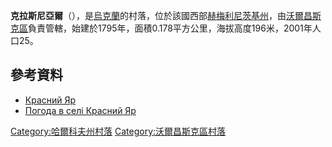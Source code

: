 {{coord|50|20|15|N|37|24|41|E|scale:100000_region:UA|display=title}}

'''克拉斯尼亞爾'''（{{lang-uk|Красний Яр}}），是[[烏克蘭|烏克蘭]]的村落，位於該國西部[[赫梅利尼茨基州|赫梅利尼茨基州]]，由[[沃爾昌斯克區|沃爾昌斯克區]]負責管轄，始建於1795年，面積0.178平方公里，海拔高度196米，2001年人口25。

==參考資料==
* [http://gska2.rada.gov.ua/pls/z7502/A005?rdat1=09.01.2009&rf7571=32808 Красний Яр]{{dead link|date=2017年11月 |bot=InternetArchiveBot |fix-attempted=yes }}
* [http://weather.in.ua/ua/har'kovskaja/12053 Погода в селі Красний Яр]{{Wayback|url=http://weather.in.ua/ua/har%27kovskaja/12053 |date=20160323024915 }}

{{DEFAULTSORT:Красний Яр}}
[[Category:哈爾科夫州村落|Category:哈爾科夫州村落]]
[[Category:沃爾昌斯克區村落|Category:沃爾昌斯克區村落]]


{{Kharkiv-geo-stub}}